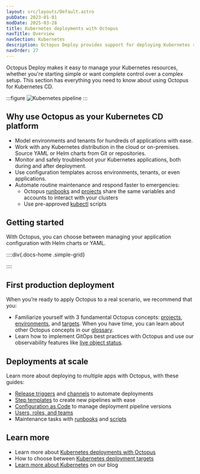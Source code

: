 ```yaml
---
layout: src/layouts/Default.astro
pubDate: 2023-01-01
modDate: 2025-03-28
title: Kubernetes deployments with Octopus
navTitle: Overview
navSection: Kubernetes
description: Octopus Deploy provides support for deploying Kubernetes resources.
navOrder: 27
---
```


Octopus Deploy makes it easy to manage your Kubernetes resources, whether you're starting simple or want complete control over a complex setup. This section has everything you need to know about using Octopus for Kubernetes CD.

:::figure
![Kubernetes pipeline](/docs/img/deployments/kubernetes/pipeline-visual-k8s.png)
:::

## Why use Octopus as your Kubernetes CD platform
- Model environments and tenants for hundreds of applications with ease.
- Work with any Kubernetes distribution in the cloud or on-premises. Source YAML or Helm charts from Git or repositories.
- Monitor and safely troubleshoot your Kubernetes applications, both during and after deployment.
- Use configuration templates across environments, tenants, or even applications.
- Automate routine maintenance and respond faster to emergencies:
  - Octopus [runbooks](/docs/runbooks/) and [projects](/docs/projects) share the same variables and accounts to interact with your clusters
  - Use pre-approved [kubectl](/docs/deployments/kubernetes/kubectl) scripts

## Getting started
With Octopus, you can choose between managing your application configuration with Helm charts or YAML.

::::div{.docs-home .simple-grid}

<Card
  description="Learn more about how you can use Octopus variables for Helm values in our Helm documentation."
  imgAlt="Helm logo"
  imgSrc="/docs/img/helm-logo.png"
  link="/docs/deployments/kubernetes/helm-update"
  title="Helm deployment guide"
/>

<Card
  description="Start with our YAML deployment guide if you intend to use plain YAML."
  imgAlt="Yaml logo"
  imgSrc="/docs/img/yaml-logo.png"
  link="/docs/getting-started/first-kubernetes-deployment"
  title="YAML deployment guide"
/>

<Card
  description="Consider using Kustomize with Octopus for more templating capabilities."
  imgAlt="Kustomize and Octopus logo"
  imgSrc="/docs/img/kustomize-octopus-logo.png"
  link="/docs/deployments/kubernetes/kustomize"
  title="Kustomize with Octopus"
/>

<Card
  description="You can also create a configuration with our UI, and Octopus will generate YAML behind the scenes for you."
  imgAlt="Octopus logo"
  imgSrc="/docs/img/octopus-deploy-logo.png"
  link="/docs/deployments/kubernetes/deploy-container"
  title="Use the Octopus UI"
/>

::::

## First production deployment
When you’re ready to apply Octopus to a real scenario, we recommend that you:
- Familiarize yourself with 3 fundamental Octopus concepts: [projects](/docs/projects), [environments](/docs/infrastructure/environments), and [targets](/docs/infrastructure/deployment-targets). When you have time, you can learn about other Octopus concepts in our [glossary](/docs/getting-started/glossary).
- Learn how to implement GitOps best practices with Octopus and use our observability features like [live object status](/docs/kubernetes/live-object-status).

## Deployments at scale
Learn more about deploying to multiple apps with Octopus, with these guides:
- [Release triggers](/docs/projects/project-triggers/external-feed-triggers) and [channels](/docs/releases/channels) to automate deployments
- [Step templates](/docs/projects/custom-step-templates) to create new pipelines with ease
- [Configuration as Code](/docs/projects/version-control) to manage deployment pipeline versions
- [Users, roles, and teams](/docs/getting-started/best-practices/users-roles-and-teams)
- Maintenance tasks with [runbooks](/docs/runbooks/) and [scripts](/docs/deployments/kubernetes/kubectl)

## Learn more
- Learn more about [Kubernetes deployments with Octopus](https://octopus.com/use-case/kubernetes)
- How to choose between [Kubernetes deployment targets](/docs/kubernetes/targets/kubernetes-api)
- [Learn more about Kubernetes](https://octopus.com/blog/search?context=blog&q=kubernetes) on our blog
